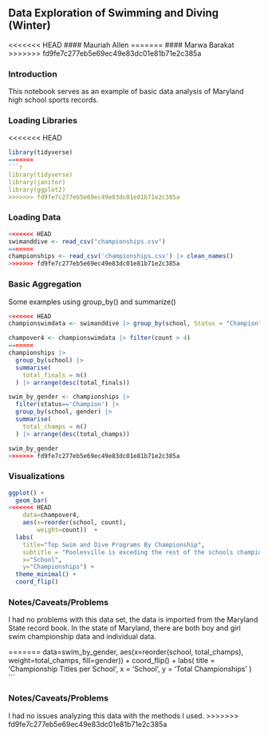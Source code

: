 ## Data Exploration of Swimming and Diving (Winter)

<<<<<<< HEAD
#### Mauriah Allen
=======
#### Marwa Barakat
>>>>>>> fd9fe7c277eb5e69ec49e83dc01e81b71e2c385a

### Introduction

This notebook serves as an example of basic data analysis of Maryland high school sports records.

### Loading Libraries

<<<<<<< HEAD

```r
library(tidyverse)
=======
```r
library(tidyverse)
library(janitor)
library(ggplot2)
>>>>>>> fd9fe7c277eb5e69ec49e83dc01e81b71e2c385a
```

### Loading Data

```r
<<<<<<< HEAD
swimanddive <- read_csv("championships.csv")
=======
championships <- read_csv('championships.csv') |> clean_names()
>>>>>>> fd9fe7c277eb5e69ec49e83dc01e81b71e2c385a
```

### Basic Aggregation

Some examples using group_by() and summarize()

```r
<<<<<<< HEAD
championswimdata <- swimanddive |> group_by(school, Status = "Champion") |> summarise(count=n())
```

```r
champover4 <- championswimdata |> filter(count > 4) 
=======
championships |>
  group_by(school) |>
  summarise(
    total_finals = n()
  ) |> arrange(desc(total_finals))
```

```r
swim_by_gender <- championships |>
  filter(status=='Champion') |>
  group_by(school, gender) |>
  summarise(
    total_champs = n()
  ) |> arrange(desc(total_champs))

swim_by_gender
>>>>>>> fd9fe7c277eb5e69ec49e83dc01e81b71e2c385a
```

### Visualizations

```r
ggplot() + 
  geom_bar(
<<<<<<< HEAD
    data=champover4, 
    aes(x=reorder(school, count),
        weight=count))  + 
  labs(
    title="Top Swim and Dive Programs By Championship",
    subtitle = "Poolesville is exceding the rest of the schools championship record by double ",
    x="School", 
    y="Championships") + 
  theme_minimal() + 
  coord_flip()
```



### Notes/Caveats/Problems

I had no problems with this data set, the data is imported from the Maryland State record book. In the state of Maryland, there are both boy and girl swim championship data and individual data. 

=======
    data=swim_by_gender, 
    aes(x=reorder(school, total_champs), weight=total_champs, fill=gender)) + 
  coord_flip() +
  labs(
    title = 'Championship Titles per School',
    x = 'School',
    y = 'Total Championships'
  )
```

### Notes/Caveats/Problems

I had no issues analyzing this data with the methods I used.
>>>>>>> fd9fe7c277eb5e69ec49e83dc01e81b71e2c385a
